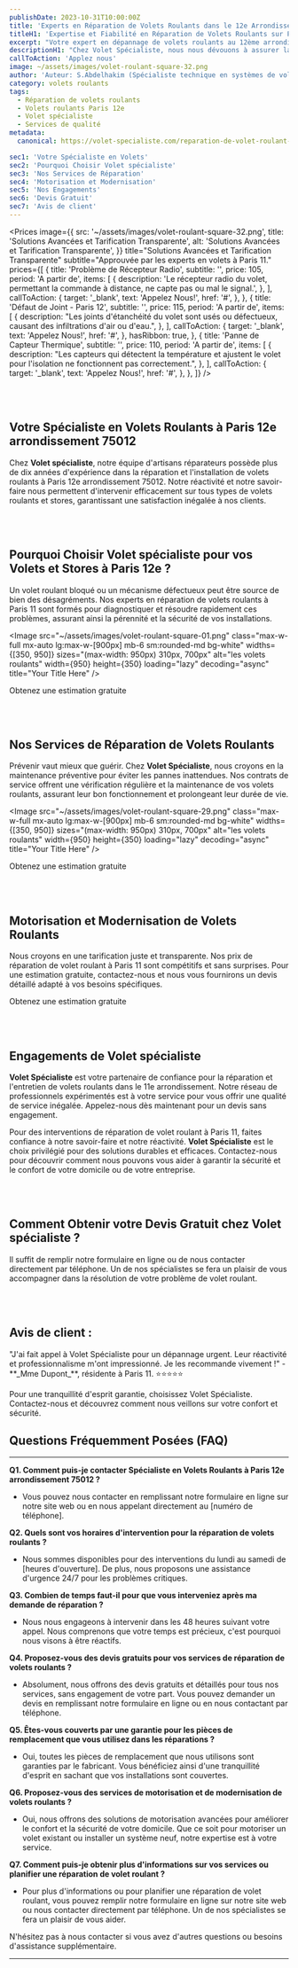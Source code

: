 ```yaml
---
publishDate: 2023-10-31T10:00:00Z
title: 'Experts en Réparation de Volets Roulants dans le 12e Arrondissement de Paris'
titleH1: 'Expertise et Fiabilité en Réparation de Volets Roulants sur Paris 12e'
excerpt: "Votre expert en dépannage de volets roulants au 12ème arrondissement de Paris. Profitez d'une assistance de premier choix et d'un savoir-faire inégalé en matière de volets roulants. Contactez-nous au 📞 01 85 49 07 07 pour un service rapide et fiable."
descriptionH1: "Chez Volet Spécialiste, nous nous dévouons à assurer la sécurité et le confort de votre domicile ou entreprise dans le 12e arrondissement de Paris (75011). Avec notre certification Qualibat RGE et des années d'expérience, nous sommes reconnus pour notre réparation rapide et efficace de volets roulants. Nos techniciens qualifiés sont disponibles 24/7 pour répondre aux urgences. Appelez-nous au 📞 01 85 49 07 07 pour une intervention immédiate, car votre tranquillité d'esprit est notre priorité."
callToAction: 'Applez nous'
image: ~/assets/images/volet-roulant-square-32.png
author: 'Auteur: S.Abdelhakim (Spécialiste technique en systèmes de volets roulants)'
category: volets roulants
tags:
  - Réparation de volets roulants
  - Volets roulants Paris 12e
  - Volet spécialiste
  - Services de qualité
metadata:
  canonical: https://volet-specialiste.com/reparation-de-volet-roulant-a-paris-12

sec1: 'Votre Spécialiste en Volets'
sec2: 'Pourquoi Choisir Volet spécialiste'
sec3: 'Nos Services de Réparation'
sec4: 'Motorisation et Modernisation'
sec5: 'Nos Engagements'
sec6: 'Devis Gratuit'
sec7: 'Avis de client'
---
```



<Prices
  image={{
    src: '~/assets/images/volet-roulant-square-32.png',
    title: 'Solutions Avancées et Tarification Transparente',
    alt: 'Solutions Avancées et Tarification Transparente',
  }}
  title="Solutions Avancées et Tarification Transparente"
  subtitle="Approuvée par les experts en volets à Paris 11."
  prices={[
    {
      title: 'Problème de Récepteur Radio',
      subtitle: '',
      price: 105,
      period: 'A partir de',
      items: [
        {
          description: 'Le récepteur radio du volet, permettant la commande à distance, ne capte pas ou mal le signal.',
        },
      ],
      callToAction: {
        target: '_blank',
        text: 'Appelez Nous!',
        href: '#',
      },
    },
    {
      title: 'Défaut de Joint - Paris 12',
      subtitle: '',
      price: 115,
      period: 'A partir de',
      items: [
        {
          description:
            "Les joints d'étanchéité du volet sont usés ou défectueux, causant des infiltrations d'air ou d'eau.",
        },
      ],
      callToAction: {
        target: '_blank',
        text: 'Appelez Nous!',
        href: '#',
      },
      hasRibbon: true,
    },
    {
      title: 'Panne de Capteur Thermique',
      subtitle: '',
      price: 110,
      period: 'A partir de',
      items: [
        {
          description:
            "Les capteurs qui détectent la température et ajustent le volet pour l'isolation ne fonctionnent pas correctement.",
        },
      ],
      callToAction: {
        target: '_blank',
        text: 'Appelez Nous!',
        href: '#',
      },
    },
  ]}
/>

<a id="section1"></a>
<br />
<br />

## **Votre Spécialiste en Volets Roulants à Paris 12e arrondissement 75012**

Chez **Volet spécialiste**, notre équipe d'artisans réparateurs possède plus de dix années d'expérience dans la réparation et l'installation de volets roulants à Paris 12e arrondissement 75012. Notre réactivité et notre savoir-faire nous permettent d'intervenir efficacement sur tous types de volets roulants et stores, garantissant une satisfaction inégalée à nos clients.

<a id="section2"></a>
<br />
<br />

## **Pourquoi Choisir Volet spécialiste pour vos Volets et Stores à Paris 12e ?**

Un volet roulant bloqué ou un mécanisme défectueux peut être source de bien des désagréments. Nos experts en réparation de volets roulants à Paris 11 sont formés pour diagnostiquer et résoudre rapidement ces problèmes, assurant ainsi la pérennité et la sécurité de vos installations.

<Image
  src="~/assets/images/volet-roulant-square-01.png"
  class="max-w-full mx-auto lg:max-w-[900px] mb-6 sm:rounded-md bg-white"
  widths={[350, 950]}
  sizes="(max-width: 950px) 310px, 700px"
  alt="les volets roulants"
  width={950}
  height={350}
  loading="lazy"
  decoding="async"
  title="Your Title Here"
/>

<div class="md:hidden">
  <TelMob
    callToAction={{
      text: 'Appelez Nous',
      href: 'tel:01 85 49 07 07',
    }}
  >
    <Fragment slot="title">Obtenez une estimation gratuite</Fragment>
  </TelMob>
</div>

<a id="section3"></a>
<br />
<br />

## Nos Services de Réparation de Volets Roulants

Prévenir vaut mieux que guérir. Chez **Volet Spécialiste**, nous croyons en la maintenance préventive pour éviter les pannes inattendues. Nos contrats de service offrent une vérification régulière et la maintenance de vos volets roulants, assurant leur bon fonctionnement et prolongeant leur durée de vie.

<Image
  src="~/assets/images/volet-roulant-square-29.png"
  class="max-w-full mx-auto lg:max-w-[900px] mb-6 sm:rounded-md bg-white"
  widths={[350, 950]}
  sizes="(max-width: 950px) 310px, 700px"
  alt="les volets roulants"
  width={950}
  height={350}
  loading="lazy"
  decoding="async"
  title="Your Title Here"
/>

<div class="md:hidden">
  <TelMob
    callToAction={{
      text: 'Appelez Nous',
      href: 'tel:01 85 49 07 07',
    }}
  >
    <Fragment slot="title">Obtenez une estimation gratuite</Fragment>
  </TelMob>
</div>

<a id="section4"></a>
<br />
<br />

## **Motorisation et Modernisation de Volets Roulants**

Nous croyons en une tarification juste et transparente. Nos prix de réparation de volet roulant à Paris 11 sont compétitifs et sans surprises. Pour une estimation gratuite, contactez-nous et nous vous fournirons un devis détaillé adapté à vos besoins spécifiques.

<div class="md:hidden">
  <TelMob
    callToAction={{
      text: 'Appelez Nous',
      href: 'tel:01 85 49 07 07',
    }}
  >
    <Fragment slot="title">Obtenez une estimation gratuite</Fragment>
  </TelMob>
</div>

<a id="section5"></a>
<br />
<br />

## **Engagements de Volet spécialiste**

**Volet Spécialiste** est votre partenaire de confiance pour la réparation et l'entretien de volets roulants dans le 11e arrondissement. Notre réseau de professionnels expérimentés est à votre service pour vous offrir une qualité de service inégalée. Appelez-nous dès maintenant pour un devis sans engagement.

Pour des interventions de réparation de volet roulant à Paris 11, faites confiance à notre savoir-faire et notre réactivité. **Volet Spécialiste** est le choix privilégié pour des solutions durables et efficaces. Contactez-nous pour découvrir comment nous pouvons vous aider à garantir la sécurité et le confort de votre domicile ou de votre entreprise.

<a id="section6"></a>
<br />
<br />

## **Comment Obtenir votre Devis Gratuit chez Volet spécialiste ?**

Il suffit de remplir notre formulaire en ligne ou de nous contacter directement par téléphone. Un de nos spécialistes se fera un plaisir de vous accompagner dans la résolution de votre problème de volet roulant.

<a id="section7"></a>
<br />
<br />

## **Avis de client** :

<div class="p-4 mb-2 border-solid rounded-lg border-2 border-indigo-600">
  "J'ai fait appel à Volet Spécialiste pour un dépannage urgent. Leur réactivité et professionnalisme m'ont
  impressionné. Je les recommande vivement !" - **_Mme Dupont_**, résidente à Paris 11. ⭐⭐⭐⭐⭐
</div>

Pour une tranquillité d'esprit garantie, choisissez Volet Spécialiste. Contactez-nous et découvrez comment nous veillons sur votre confort et sécurité.

## Questions Fréquemment Posées (FAQ)

---

**Q1. Comment puis-je contacter Spécialiste en Volets Roulants à Paris 12e arrondissement 75012 ?**

- Vous pouvez nous contacter en remplissant notre formulaire en ligne sur notre site web ou en nous appelant directement au [numéro de téléphone].

**Q2. Quels sont vos horaires d'intervention pour la réparation de volets roulants ?**

- Nous sommes disponibles pour des interventions du lundi au samedi de [heures d'ouverture]. De plus, nous proposons une assistance d'urgence 24/7 pour les problèmes critiques.

**Q3. Combien de temps faut-il pour que vous interveniez après ma demande de réparation ?**

- Nous nous engageons à intervenir dans les 48 heures suivant votre appel. Nous comprenons que votre temps est précieux, c'est pourquoi nous visons à être réactifs.

**Q4. Proposez-vous des devis gratuits pour vos services de réparation de volets roulants ?**

- Absolument, nous offrons des devis gratuits et détaillés pour tous nos services, sans engagement de votre part. Vous pouvez demander un devis en remplissant notre formulaire en ligne ou en nous contactant par téléphone.

**Q5. Êtes-vous couverts par une garantie pour les pièces de remplacement que vous utilisez dans les réparations ?**

- Oui, toutes les pièces de remplacement que nous utilisons sont garanties par le fabricant. Vous bénéficiez ainsi d'une tranquillité d'esprit en sachant que vos installations sont couvertes.

**Q6. Proposez-vous des services de motorisation et de modernisation de volets roulants ?**

- Oui, nous offrons des solutions de motorisation avancées pour améliorer le confort et la sécurité de votre domicile. Que ce soit pour motoriser un volet existant ou installer un système neuf, notre expertise est à votre service.

**Q7. Comment puis-je obtenir plus d'informations sur vos services ou planifier une réparation de volet roulant ?**

- Pour plus d'informations ou pour planifier une réparation de volet roulant, vous pouvez remplir notre formulaire en ligne sur notre site web ou nous contacter directement par téléphone. Un de nos spécialistes se fera un plaisir de vous aider.

N'hésitez pas à nous contacter si vous avez d'autres questions ou besoins d'assistance supplémentaire.

---
